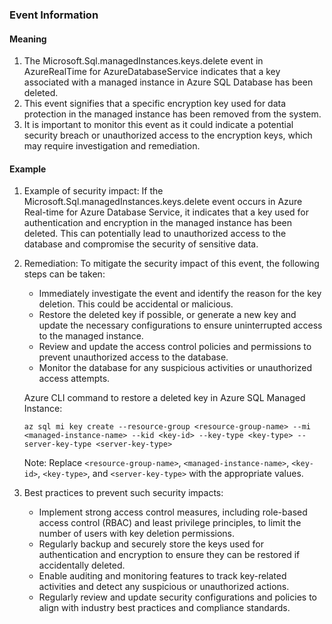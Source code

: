 
### Event Information

#### Meaning

1. The Microsoft.Sql.managedInstances.keys.delete event in AzureRealTime for AzureDatabaseService indicates that a key associated with a managed instance in Azure SQL Database has been deleted.
2. This event signifies that a specific encryption key used for data protection in the managed instance has been removed from the system.
3. It is important to monitor this event as it could indicate a potential security breach or unauthorized access to the encryption keys, which may require investigation and remediation.

#### Example

1. Example of security impact: If the Microsoft.Sql.managedInstances.keys.delete event occurs in Azure Real-time for Azure Database Service, it indicates that a key used for authentication and encryption in the managed instance has been deleted. This can potentially lead to unauthorized access to the database and compromise the security of sensitive data.

2. Remediation: To mitigate the security impact of this event, the following steps can be taken:

   - Immediately investigate the event and identify the reason for the key deletion. This could be accidental or malicious.
   - Restore the deleted key if possible, or generate a new key and update the necessary configurations to ensure uninterrupted access to the managed instance.
   - Review and update the access control policies and permissions to prevent unauthorized access to the database.
   - Monitor the database for any suspicious activities or unauthorized access attempts.

   Azure CLI command to restore a deleted key in Azure SQL Managed Instance:

   ```
   az sql mi key create --resource-group <resource-group-name> --mi <managed-instance-name> --kid <key-id> --key-type <key-type> --server-key-type <server-key-type>
   ```

   Note: Replace `<resource-group-name>`, `<managed-instance-name>`, `<key-id>`, `<key-type>`, and `<server-key-type>` with the appropriate values.

3. Best practices to prevent such security impacts:

   - Implement strong access control measures, including role-based access control (RBAC) and least privilege principles, to limit the number of users with key deletion permissions.
   - Regularly backup and securely store the keys used for authentication and encryption to ensure they can be restored if accidentally deleted.
   - Enable auditing and monitoring features to track key-related activities and detect any suspicious or unauthorized actions.
   - Regularly review and update security configurations and policies to align with industry best practices and compliance standards.

